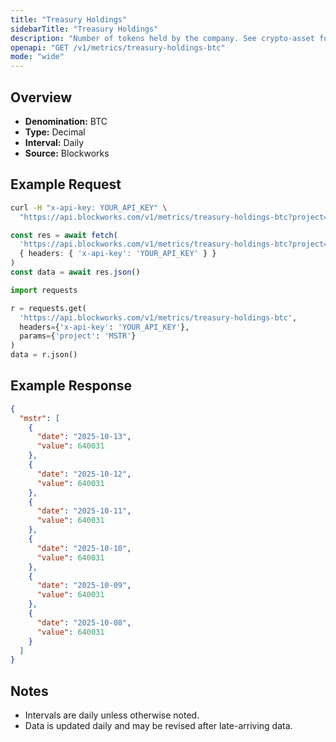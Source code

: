 ```yaml
---
title: "Treasury Holdings"
sidebarTitle: "Treasury Holdings"
description: "Number of tokens held by the company. See crypto-asset for asset indicator"
openapi: "GET /v1/metrics/treasury-holdings-btc"
mode: "wide"
---
```


## Overview

- **Denomination:** BTC
- **Type:** Decimal
- **Interval:** Daily
- **Source:** Blockworks

## Example Request

<CodeGroup>

```bash cURL
curl -H "x-api-key: YOUR_API_KEY" \
  "https://api.blockworks.com/v1/metrics/treasury-holdings-btc?project=MSTR"
```

```typescript TypeScript
const res = await fetch(
  'https://api.blockworks.com/v1/metrics/treasury-holdings-btc?project=MSTR',
  { headers: { 'x-api-key': 'YOUR_API_KEY' } }
)
const data = await res.json()
```

```python Python
import requests

r = requests.get(
  'https://api.blockworks.com/v1/metrics/treasury-holdings-btc',
  headers={'x-api-key': 'YOUR_API_KEY'},
  params={'project': 'MSTR'}
)
data = r.json()
```

</CodeGroup>

## Example Response

```json
{
  "mstr": [
    {
      "date": "2025-10-13",
      "value": 640031
    },
    {
      "date": "2025-10-12",
      "value": 640031
    },
    {
      "date": "2025-10-11",
      "value": 640031
    },
    {
      "date": "2025-10-10",
      "value": 640031
    },
    {
      "date": "2025-10-09",
      "value": 640031
    },
    {
      "date": "2025-10-08",
      "value": 640031
    }
  ]
}
```

## Notes
- Intervals are daily unless otherwise noted.
- Data is updated daily and may be revised after late-arriving data.